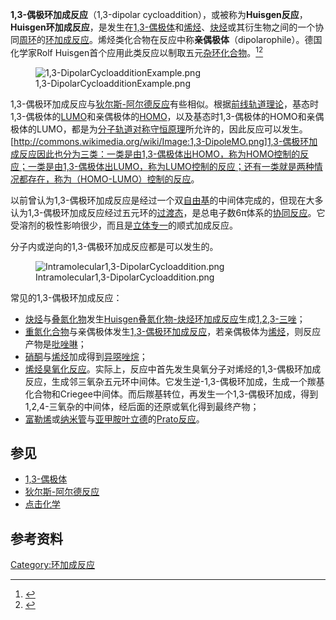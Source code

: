 {{NoteTA
|G1 = Chemistry
}}
{{CJK-New-Char|2CB69|block=E}}
{{全局僻字|𬭩|⿰钅翁}}
{{各地中文名
|cn = 𬭩内盐
|tw = 偶極體
}}
'''1,3-偶极环加成反应'''（1,3-dipolar cycloaddition），或被称为'''Huisgen反应'''，'''Huisgen环加成反应'''，是发生在[[1,3-偶极体|1,3-偶极体]]和[[烯烃|烯烃]]、[[炔烃|炔烃]]或其衍生物之间的一个协同[[周环反应|周环]]的[[环加成反应|环加成反应]]。烯烃类化合物在反应中称'''亲偶极体'''（dipolarophile）。德国化学家Rolf Huisgen首个应用此类反应以制取五元[[杂环化合物|杂环化合物]]。<ref>{{cite journal | title = Kinetics and Mechanism of 1,3-偶极环加成反应 | first = Rolf | last = Huisgen | journal = [[应用化学_(期刊)|应用化学]] | volume = 2 | issue = 11 | date = November 1963 | pages = 633–645 | url = http://www3.interscience.wiley.com/cgi-bin/abstract/106572717/ABSTRACT | doi = 10.1002/anie.196306331 | format = abstract | author =  | access-date = 2008-09-25 | archive-url = https://archive.today/20121211070409/http://www3.interscience.wiley.com/cgi-bin/abstract/106572717/ABSTRACT | archive-date = 2012-12-11 | dead-url = yes }}</ref><ref>{{cite journal | title = 1,3-Dipolar Cycloadditions. Past and Future | first = Rolf | last = Huisgen | journal = [[应用化学_(期刊)|应用化学]] | volume = 2 | issue = 10 | date = October 1963 | pages = 565–598 | url = http://www3.interscience.wiley.com/cgi-bin/abstract/106572678/ABSTRACT | doi = 10.1002/anie.196305651 | format = abstract |archive-url=https://archive.ph/uPQv |archive-date=2012-12-16 }}</ref>

[[File:1,3-DipolarCycloadditionExample.png|center]]

1,3-偶极环加成反应与[[狄尔斯-阿尔德反应|狄尔斯-阿尔德反应]]有些相似。根据[[前线轨道理论|前线轨道理论]]，基态时1,3-偶极体的[[LUMO|LUMO]]和亲偶极体的[[HOMO|HOMO]]，以及基态时1,3-偶极体的HOMO和亲偶极体的LUMO，都是为[[分子轨道对称守恒原理|分子轨道对称守恒原理]]所允许的，因此反应可以发生。[http://commons.wikimedia.org/wiki/Image:1,3-DipoleMO.png]1,3-偶极环加成反应因此也分为三类：一类是由1,3-偶极体出HOMO，称为HOMO控制的反应；一类是由1,3-偶极体出LUMO，称为LUMO控制的反应；还有一类就是两种情况都存在，称为（HOMO-LUMO）控制的反应。

以前曾认为1,3-偶极环加成反应是经过一个双[[自由基|自由基]]的中间体完成的，但现在大多认为1,3-偶极环加成反应经过五元环的[[过渡态|过渡态]]，是总电子数6π体系的[[协同反应|协同反应]]。它受溶剂的极性影响很少，而且是[[立体专一|立体专一]]的顺式加成反应。

分子内或逆向的1,3-偶极环加成反应都是可以发生的。

[[File:Intramolecular1,3-DipolarCycloaddition.png|center]]

常见的1,3-偶极环加成反应：
* [[炔烃|炔烃]]与[[叠氮化物|叠氮化物]]发生[[Huisgen叠氮化物-炔烃环加成反应|Huisgen叠氮化物-炔烃环加成反应]]生成[[1,2,3-三唑|1,2,3-三唑]]； 
* [[重氮化合物|重氮化合物]]与亲偶极体发生[[重氮化合物1,3-偶极环加成反应|1,3-偶极环加成反应]]，若亲偶极体为[[烯烃|烯烃]]，则反应产物是[[吡唑啉|吡唑啉]]； 
* [[硝酮|硝酮]]与[[烯烃|烯烃]]加成得到[[异噁唑烷|异噁唑烷]]；
* [[烯烃臭氧化反应|烯烃臭氧化反应]]。实际上，反应中首先发生臭氧分子对烯烃的1,3-偶极环加成反应，生成邻三氧杂五元环中间体。它发生逆-1,3-偶极环加成，生成一个羰基化合物和Criegee中间体。而后羰基转位，再发生一个1,3-偶极环加成，得到1,2,4-三氧杂的中间体，经后面的还原或氧化得到最终产物；
* [[富勒烯|富勒烯]]或[[碳纳米管|纳米管]]与[[亚甲胺叶立德|亚甲胺叶立德]]的[[Prato反应|Prato反应]]。

== 参见 ==
* [[1,3-偶极体|1,3-偶极体]]
* [[狄尔斯-阿尔德反应|狄尔斯-阿尔德反应]]
* [[点击化学|点击化学]]

== 参考资料 ==
{{reflist}}

[[Category:环加成反应|Category:环加成反应]]
